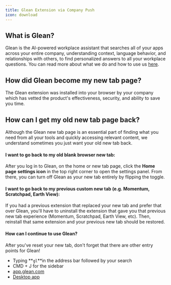 ```yaml
---
title: Glean Extension via Company Push
icon: download
---
```


## What is Glean?

Glean is the AI-powered workplace assistant that searches all of your apps across your entire company, understanding context, language behavior, and relationships with others, to find personalized answers to all your workplace questions. You can read more about what we do and how to use us [here](https://help.glean.com/en/articles/3614014-what-is-glean).

## How did Glean become my new tab page?

The Glean extension was installed into your browser by your company which has vetted the product's effectiveness, security, and ability to save you time.

## How can I get my old new tab page back?

Although the Glean new tab page is an essential part of finding what you need from all your tools and quickly accessing relevant content, we understand sometimes you just want your old new tab back.

#### I want to go back to my old blank browser new tab:

After you log in to Glean, on the home or new tab page, click the **Home page** **settings icon** in the top right corner to open the settings panel. From there, you can turn off Glean as your new tab entirely by flipping the toggle.

#### I want to go back to my previous custom new tab (e.g. Momentum, Scratchpad, Earth View):

If you had a previous extension that replaced your new tab and prefer that over Glean, you'll have to uninstall the extension that gave you that previous new tab experience (Momentum, Scratchpad, Earth View, etc). Then, reinstall that same extension and your previous new tab should be restored.

#### How can I continue to use Glean?

After you've reset your new tab, don't forget that there are other entry points for Glean!

* Typing **`gl`**in the address bar followed by your search
* CMD + J for the sidebar
* [app.glean.com](https://app.glean.com/)
* [Desktop app](https://help.glean.com/en/articles/5017232-get-the-desktop-app)
